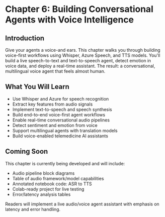 # Chapter 6: Building Conversational Agents with Voice Intelligence

## Introduction

Give your agents a voice-and ears. This chapter walks you through building voice-first workflows using Whisper, Azure Speech, and TTS models. You'll build a live speech-to-text and text-to-speech agent, detect emotion in voice data, and deploy a real-time assistant. The result: a conversational, multilingual voice agent that feels almost human.

## What You Will Learn

- Use Whisper and Azure for speech recognition
- Extract key features from audio signals
- Implement text-to-speech and speech synthesis
- Build end-to-end voice-first agent workflows
- Enable real-time conversational audio pipelines
- Detect sentiment and emotion from voice
- Support multilingual agents with translation models
- Build voice-enabled telemedicine AI assistants

## Coming Soon

This chapter is currently being developed and will include:

- Audio pipeline block diagrams
- Table of audio framework/model capabilities
- Annotated notebook code: ASR to TTS
- Colab-ready project for live testing
- Error/latency analysis tables

Readers will implement a live audio/voice agent assistant with emphasis on latency and error handling.
